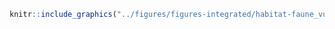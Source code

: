 <!-- #### Habitats - Espèces fauniques vulnérables {-} -->


<!-- -------------------------------------------------- -->

```r
knitr::include_graphics("../figures/figures-integrated/habitat-faune_vulnerable.png")
```

<br>

